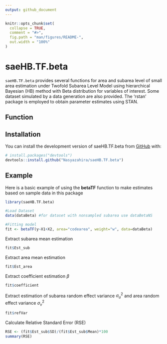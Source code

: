 ```yaml
---
output: github_document
---
```


<!-- README.md is generated from README.Rmd. Please edit that file -->

```r
knitr::opts_chunk$set(
  collapse = TRUE,
  comment = "#>",
  fig.path = "man/figures/README-",
  out.width = "100%"
)
```

# saeHB.TF.beta

<!-- badges: start -->

<!-- badges: end -->

`saeHB.TF.beta` provides several functions for area and subarea level of small area estimation under Twofold Subarea Level Model using hierarchical Bayesian (HB) method with Beta distribution for variables of interest. Some dataset simulated by a data generation are also provided. The ‘rstan’ package is employed to obtain parameter estimates using STAN.

## Function

## Installation

You can install the development version of saeHB.TF.beta from [GitHub](https://github.com/) with:

```r
# install.packages("devtools")
devtools::install.github("Nasyazahira/saeHB.TF.beta")
```

## Example

Here is a basic example of using the **betaTF** function to make estimates based on sample data in this package

```r
library(saeHB.TF.beta)

#Load Dataset
data(dataBeta) #for dataset with nonsampled subarea use dataBetaNS

#Fitting model
fit <- betaTF(y~X1+X2, area="codearea", weight="w", data=dataBeta)
```

Extract subarea mean estimation
```r
fit$Est_sub
```

Extract area mean estimation
```r
fit$Est_area
```

Extract coefficient estimation $\beta$
```r
fit$coefficient
```

Extract estimation of subarea random effect variance $\sigma^2_u$ and area random effect variance $\sigma^2_v$
```r
fit$refVar
```

Calculate Relative Standard Error (RSE)
```r
RSE <- (fit$Est_sub$SD)/(fit$Est_sub$Mean)*100
summary(RSE)
```

